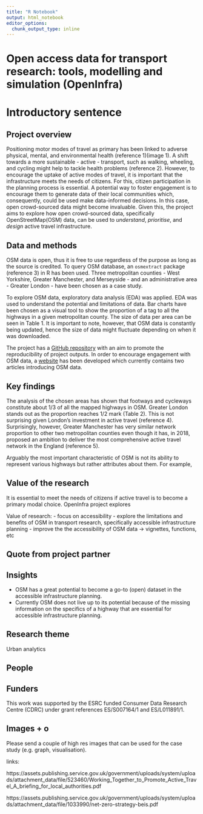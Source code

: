 ```yaml
---
title: "R Notebook"
output: html_notebook
editor_options: 
  chunk_output_type: inline
---
```


# Open access data for transport research: tools, modelling and simulation (OpenInfra)

# Introductory sentence

<!-- try to get to the bottom of your research in one sentence, this is your elevator pitch. -->

## Project overview

<!---Sticking to one paragraph (3-4 sentences) give the background of the project including project aims. Is there anything new or unique about this research? --->

Positioning motor modes of travel as primary has been linked to adverse physical, mental, and environmental health (reference 1)(image 1). A shift towards a more sustainable - active - transport, such as walking, wheeling, and cycling might help to tackle health problems (reference 2). However, to encourage the uptake of active modes of travel, it is important that the infrastructure meets the needs of citizens. For this, citizen participation in the planning process is essential. A potential way to foster engagement is to encourage them to generate data of their local communities which, consequently, could be used make data-informed decisions. In this case, open crowd-sourced data might become invaluable. Given this, the project aims to explore how open crowd-sourced data, specifically OpenStreetMap(OSM) data, can be used to *understand*, *prioritise*, and *design* active travel infrastructure. 

## Data and methods

<!-- Outline the; who, what, when, where and how of the study.. -->

OSM data is open, thus it is free to use regardless of the purpose as long as the source is credited. To query OSM database, an `osmextract` package (reference 3) in R has been used. Three metropolitan counties - West Yorkshire, Greater Manchester, and Merseyside - and an administrative area - Greater London - have been chosen as a case study.

To explore OSM data, exploratory data analysis (EDA) was applied. EDA was used to understand the potential and limitations of data. Bar charts have been chosen as a visual tool to show the proportion of a tag to all the highways in a given metropolitan county. The size of data per area can be seen in Table 1. It is important to note, however, that OSM data is constantly being updated, hence the size of data might fluctuate depending on when it was downloaded.

The project has a [GitHub repository](https://github.com/udsleeds/openinfra) with an aim to promote the reproducibility of project outputs. In order to encourage engagement with OSM data, a [website](https://udsleeds.github.io/openinfra/articles/openinfra.html) has been developed which currently contains two articles introducing OSM data.

## Key findings

<!-- Outline the results of the research project. Aim to stick to 2-3 paragraphs. Use imagery (clearly labelled) where appropriate.. -->

The analysis of the chosen areas has shown that footways and cycleways constitute about 1/3 of all the mapped highways in OSM. Greater London stands out as the proportion reaches 1/2 mark (Table 2). This is not surprising given London's investment in active travel (reference 4). Surprisingly, however, Greater Manchester has very similar network proportion to other two metropolitan counties even though it has, in 2018, proposed an ambition to deliver the most comprehensive active travel network in the England (reference 5). <!---Also, it is important to note that, for example, footways in OSM take a specific semantic meaning - representing minor pathways - thus do not reflect an entire pedestrian network. As a result, it is likely that more comprehensive --->

Arguably the most important characteristic of OSM is not its ability to represent various highways but rather attributes about them. For example,

## Value of the research

<!-- What is the impact, how will this benefit xyz? How could the research be applied to real-world problems or what is the usage/benefit? -->

It is essential to meet the needs of citizens if active travel is to become a primary modal choice. OpenInfra project explores 

Value of research:
- focus on accessibility
- explore the limitations and benefits of OSM in transport research, specifically accessible infrastructure planning
- improve the the accessibility of OSM data -> vignettes, functions, etc

## Quote from project partner 

<!--  “One sentence or two approved by an industry partner or collaborator.” Include name, job title and organisation.-->

## Insights


- OSM has a great potential to become a go-to (open) dataset in the accessible infrastructure planning.
- Currently OSM does not live up to its potential because of the missing information on the specifics of a highway that are essential for accessible infrastructure planning.

## Research theme

Urban analytics

## People

<!-- Who was involved, their job title and institution. -->


## Funders

This work was supported by the ESRC funded Consumer Data Research Centre (CDRC) under grant references ES/S007164/1 and ES/L011891/1.

## Images + o

Please send a couple of high res images that can be used for the case study (e.g. graph, visualisation).

links:

https://assets.publishing.service.gov.uk/government/uploads/system/uploads/attachment_data/file/523460/Working_Together_to_Promote_Active_Travel_A_briefing_for_local_authorities.pdf

https://assets.publishing.service.gov.uk/government/uploads/system/uploads/attachment_data/file/1033990/net-zero-strategy-beis.pdf





